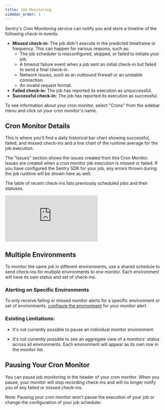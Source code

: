 ```yaml
---
title: Job Monitoring
sidebar_order: 1
---
```


Sentry's Cron Monitoring service can notify you and store a timeline of the following check-in events:

- **Missed check-in:** The job didn't execute in the predicted timeframe or frequency. This can happen for various reasons, such as:
  - The job scheduler is misconfigured, skipped, or failed to initiate your job.
  - A timeout failure event when a job sent an initial check-in but failed to send a final check-in.
  - Network issues, such as an outbound firewall or an unstable connection.
  - An invalid request format.
- **Failed check-in:** The job has reported its execution as unsuccessful.
- **Successful check-in:** The job has reported its execution as successful.

To see information about your cron monitor, select "Crons" from the sidebar menu and click on your cron monitor's name.

## Cron Monitor Details

This is where you'll find a daily historical bar chart showing successful, failed, and missed check-ins and a line chart of the runtime average for the job execution.

The "Issues" section shows the issues created from this Cron Monitor. Issues are created when a cron monitor job execution is missed or failed. If you have configured the Sentry SDK for your job, any errors thrown during the job runtime will be shown here as well.

The table of recent check-ins lists previously scheduled jobs and their statuses.

<div
  style={{
    position: "relative",
    paddingBottom: "calc(57.073170731707314% + 41px)",
    height: 0,
    width: "100%",
  }}
>
  <iframe
    src="https://demo.arcade.software/7XmPfL0l2pp6KmBUXwMc?embed"
    frameborder="0"
    loading="lazy"
    webkitallowfullscreen
    mozallowfullscreen
    allowfullscreen
    style={{
      position: "absolute",
      top: 0,
      left: 0,
      width: "100%",
      height: "100%",
      colorScheme: "light",
    }}
    title="Crons - Details page walkthrough"
  ></iframe>
</div>

## Multiple Environments

To monitor the same job in different environments, use a shared schedule to send check-ins for multiple environments to one monitor. Each environment will have its own status and set of check-ins.

### Alerting on Specific Environments

To only receive failing or missed monitor alerts for a specific environment or set of environments, [configure the
environment](/product/alerts/create-alerts/issue-alert-config/#environment) for
your monitor alert.

### Existing Limitations:

- It's not currently possible to pause an individual monitor environment.

- It's not currently possible to see an aggregate view of a monitors' status
  across all environments. Each environment will appear as its own row in the
  monitor list.

## Pausing Your Cron Monitor

You can pause job monitoring in the header of your cron monitor. When you pause, your monitor will stop recording check-ins and will no longer notify you of any failed or missed check-ins.

Note: Pausing your cron monitor won't pause the execution of your job or change the configuration of your job scheduler.
